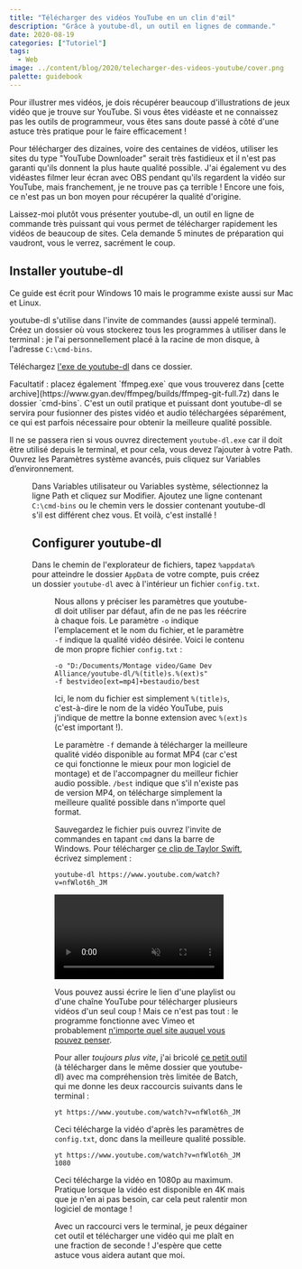 ```yaml
---
title: "Télécharger des vidéos YouTube en un clin d'œil"
description: "Grâce à youtube-dl, un outil en lignes de commande."
date: 2020-08-19
categories: ["Tutoriel"]
tags:
  - Web
image: ../content/blog/2020/telecharger-des-videos-youtube/cover.png
palette: guidebook
---
```


Pour illustrer mes vidéos, je dois récupérer beaucoup d'illustrations de jeux vidéo que je trouve sur YouTube. Si vous êtes vidéaste et ne connaissez pas les outils de programmeur, vous êtes sans doute passé à côté d'une astuce très pratique pour le faire efficacement !

Pour télécharger des dizaines, voire des centaines de vidéos, utiliser les sites du type "YouTube Downloader" serait très fastidieux et il n'est pas garanti qu'ils donnent la plus haute qualité possible. J'ai également vu des vidéastes filmer leur écran avec OBS pendant qu'ils regardent la vidéo sur YouTube, mais franchement, je ne trouve pas ça terrible ! Encore une fois, ce n'est pas un bon moyen pour récupérer la qualité d'origine.

Laissez-moi plutôt vous présenter youtube-dl, un outil en ligne de commande très puissant qui vous permet de télécharger rapidement les vidéos de beaucoup de sites. Cela demande 5 minutes de préparation qui vaudront, vous le verrez, sacrément le coup.

## Installer youtube-dl

<Note>Ce guide est écrit pour Windows 10 mais le programme existe aussi sur Mac et Linux.</Note>

youtube-dl s'utilise dans l'invite de commandes (aussi appelé terminal). Créez un dossier où vous stockerez tous les programmes à utiliser dans le terminal : je l'ai personnellement placé à la racine de mon disque, à l'adresse `C:\cmd-bins`.

Téléchargez [l'exe de youtube-dl](http://ytdl-org.github.io/youtube-dl/download.html) dans ce dossier.

<Note>
	Facultatif : placez également `ffmpeg.exe` que vous trouverez dans [cette
	archive](https://www.gyan.dev/ffmpeg/builds/ffmpeg-git-full.7z) dans le dossier `cmd-bins`. C'est
	un outil pratique et puissant dont youtube-dl se servira pour fusionner des pistes vidéo et audio
	téléchargées séparément, ce qui est parfois nécessaire pour obtenir la meilleure qualité possible.
</Note>

Il ne se passera rien si vous ouvrez directement `youtube-dl.exe` car il doit être utilisé depuis le terminal, et pour cela, vous devez l’ajouter à votre Path. Ouvrez les Paramètres système avancés, puis cliquez sur Variables d’environnement.


<Figure src={variables} alt="Paramètres système" />

Dans Variables utilisateur ou Variables système, sélectionnez la ligne Path et cliquez sur Modifier. Ajoutez une ligne contenant `C:\cmd-bins` ou le chemin vers le dossier contenant youtube-dl s'il est différent chez vous. Et voilà, c'est installé !

## Configurer youtube-dl

Dans le chemin de l'explorateur de fichiers, tapez `%appdata%` pour atteindre le dossier `AppData` de votre compte, puis créez un dossier `youtube-dl` avec à l'intérieur un fichier `config.txt`.


<Figure src={configTxt} alt="Emplacement du fichier config.txt" />

Nous allons y préciser les paramètres que youtube-dl doit utiliser par défaut, afin de ne pas les réécrire à chaque fois. Le paramètre `-o` indique l'emplacement et le nom du fichier, et le paramètre `-f` indique la qualité vidéo désirée. Voici le contenu de mon propre fichier `config.txt` :

```
-o "D:/Documents/Montage video/Game Dev Alliance/youtube-dl/%(title)s.%(ext)s"
-f bestvideo[ext=mp4]+bestaudio/best
```

Ici, le nom du fichier est simplement `%(title)s`, c'est-à-dire le nom de la vidéo YouTube, puis j'indique de mettre la bonne extension avec `%(ext)s` (c'est important !).

Le paramètre `-f` demande à télécharger la meilleure qualité vidéo disponible au format MP4 (car c'est ce qui fonctionne le mieux pour mon logiciel de montage) et de l'accompagner du meilleur fichier audio possible. `/best` indique que s'il n'existe pas de version MP4, on télécharge simplement la meilleure qualité possible dans n'importe quel format.

Sauvegardez le fichier puis ouvrez l'invite de commandes en tapant `cmd` dans la barre de Windows. Pour télécharger [ce clip de Taylor Swift](https://www.youtube.com/watch?v=nfWlot6h_JM), écrivez simplement :

```
youtube-dl https://www.youtube.com/watch?v=nfWlot6h_JM
```

<Video src="/videos/2020/youtube-dl/terminal.mp4" muted autoplay loop controls>
	En un clin d'œil, je vous dis !
</Video>

Vous pouvez aussi écrire le lien d'une playlist ou d'une chaîne YouTube pour télécharger plusieurs vidéos d'un seul coup ! Mais ce n'est pas tout : le programme fonctionne avec Vimeo et probablement [n'importe quel site auquel vous pouvez penser](http://ytdl-org.github.io/youtube-dl/supportedsites.html).

Pour aller _toujours plus vite_, j'ai bricolé [ce petit outil](/files/2020/yt.cmd) (à télécharger dans le même dossier que youtube-dl) avec ma compréhension très limitée de Batch, qui me donne les deux raccourcis suivants dans le terminal :

```
yt https://www.youtube.com/watch?v=nfWlot6h_JM
```

Ceci télécharge la vidéo d'après les paramètres de `config.txt`, donc dans la meilleure qualité possible.

```
yt https://www.youtube.com/watch?v=nfWlot6h_JM 1080
```

Ceci télécharge la vidéo en 1080p au maximum. Pratique lorsque la vidéo est disponible en 4K mais que je n'en ai pas besoin, car cela peut ralentir mon logiciel de montage !

Avec un raccourci vers le terminal, je peux dégainer cet outil et télécharger une vidéo qui me plaît en une fraction de seconde ! J'espère que cette astuce vous aidera autant que moi.
